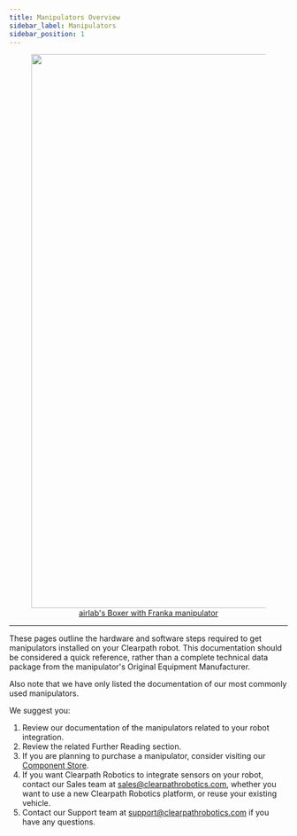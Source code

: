 ```yaml
---
title: Manipulators Overview
sidebar_label: Manipulators
sidebar_position: 1
---
```


<center>
  <figure>
    <a href="https://clearpathrobotics.com/blog/2021/06/airlab-explores-mobile-manipulation-algorithms-for-improved-reliability-in-human-shared-environments/">
      <img
        src="/img/about_images/about_6.png"
        width="1000"
      />
      <figcaption>airlab's Boxer with Franka manipulator</figcaption>
    </a>
  </figure>
</center>

---

These pages outline the hardware and software steps required to get manipulators installed on your Clearpath robot.
This documentation should be considered a quick reference, rather than a complete technical data package from the manipulator's Original Equipment Manufacturer.

Also note that we have only listed the documentation of our most commonly used manipulators.

We suggest you:

1. Review our documentation of the manipulators related to your robot integration.
2. Review the related Further Reading section.
3. If you are planning to purchase a manipulator, consider visiting our [Component Store](https://store.clearpathrobotics.com/).
4. If you want Clearpath Robotics to integrate sensors on your robot, contact our Sales team at <sales@clearpathrobotics.com>, whether you want to use a new Clearpath Robotics platform, or reuse your existing vehicle.
5. Contact our Support team at <support@clearpathrobotics.com> if you have any questions.
